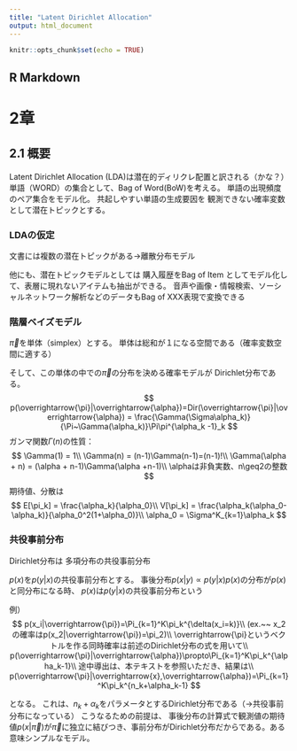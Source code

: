 ```yaml
---
title: "Latent Dirichlet Allocation"
output: html_document
---
```


```r
knitr::opts_chunk$set(echo = TRUE)
```

## R Markdown
# 2章
## 2.1 概要
Latent Dirichlet Allocation (LDA)は潜在的ディリクレ配置と訳される（かな？）
単語（WORD）の集合として、Bag of Word(BoW)を考える。
単語の出現頻度のペア集合をモデル化。
共起しやすい単語の生成要因を
観測できない確率変数として潜在トピックとする。

### LDAの仮定
文書には複数の潜在トピックがある→離散分布モデル

他にも、潜在トピックモデルとしては
購入履歴をBag of Item としてモデル化して、表層に現れないアイテムも抽出ができる。
音声や画像・情報検索、ソーシャルネットワーク解析などのデータもBag of XXX表現で変換できる

### 階層ベイズモデル
$\overrightarrow{\pi}$を単体（simplex）とする。
単体は総和が１になる空間である（確率変数空間に適する）

そして、この単体の中での$\overrightarrow{\pi}$の分布を決める確率モデルが
Dirichlet分布である。
$$
p(\overrightarrow{\pi}|\overrightarrow{\alpha})=Dir(\overrightarrow{\pi}|\overrightarrow{\alpha}) = \frac{\Gamma(\Sigma\alpha_k)}{\Pi~\Gamma(\alpha_k)}\Pi\pi^{\alpha_k -1}_k
$$
ガンマ関数$\Gamma(n)$の性質：
$$
\Gamma(1) = 1\\
\Gamma(n) = (n-1)\Gamma(n-1)=(n-1)!\\
\Gamma(\alpha + n) = (\alpha + n-1)\Gamma(\alpha +n-1)\\
\alphaは非負実数、n\geq2の整数
$$
期待値、分散は
$$
E[\pi_k] = \frac{\alpha_k}{\alpha_0}\\
V[\pi_k] = \frac{\alpha_k(\alpha_0-\alpha_k)}{\alpha_0^2(1+\alpha_0)}\\
\alpha_0 = \Sigma^K_{k=1}\alpha_k
$$


### 共役事前分布
Dirichlet分布は
多項分布の共役事前分布

$p(x)$を$p(y|x)$の共役事前分布とする。
事後分布$p(x|y)\propto p(y|x)p(x)$の分布が$p(x)$と同分布になる時、
$p(x)$は$p(y|x)$の共役事前分布という

例）
$$
p(x_i|\overrightarrow{\pi})=\Pi_{k=1}^K\pi_k^{\delta(x_i=k)}\\
(ex.~~ x_2の確率はp(x_2|\overrightarrow{\pi})=\pi_2)\\
\overrightarrow{\pi}というベクトルを作る同時確率は前述のDirichlet分布の式を用いて\\
p(\overrightarrow{\pi}|\overrightarrow{\alpha})\propto\Pi_{k=1}^K\pi_k^{\alpha_k-1}\\
途中導出は、本テキストを参照いただき、結果は\\
p(\overrightarrow{\pi}|\overrightarrow{x},\overrightarrow{\alpha})=\Pi_{k=1}^K\pi_k^{n_k+\alpha_k-1}
$$

となる。
これは、$n_k+\alpha_k$をパラメータとするDirichlet分布である（→共役事前分布になっている）
こうなるための前提は、
事後分布の計算式で観測値の期待値$p(x|\overrightarrow{\pi})$が$\overrightarrow{\pi}$に独立に結びつき、事前分布がDirichlet分布だからである。ある意味シンプルなモデル。











